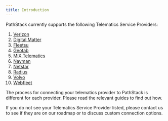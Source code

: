 ```yaml
---
title: Introduction
---
```


PathStack currently supports the following Telematics Service Providers: 
1. [Verizon](/integration-guides/verizon)
2. [Digital Matter](/integration-guides/digitalmatter)
3. [Fleetsu](/integration-guides/fleetsu)
4. [Geotab](/integration-guides/geotab)
5. [MiX Telematics](/integration-guides/mixtelematics)
6. [Navman](/integration-guides/navman)
7. [Netstar](/integration-guides/netstar)
8. [Radius](/integration-guides/radius)
9. [Volvo](/integration-guides/volvo)
10. [Webfleet](/integration-guides/webfleet)

The process for connecting your telematics provider to PathStack is different for each provider. Please read the relevant
guides to find out how.

If you do not see your Telematics Service Provider listed, please contact us to see if they are on our roadmap or to discuss custom connection options.
